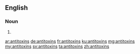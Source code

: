 ==English==

===Noun===
{{head|en|plural}}

# {{plural of|antitoxin|lang=en}}

[[ar:antitoxins]]
[[de:antitoxins]]
[[fr:antitoxins]]
[[ku:antitoxins]]
[[mg:antitoxins]]
[[my:antitoxins]]
[[sv:antitoxins]]
[[ta:antitoxins]]
[[zh:antitoxins]]